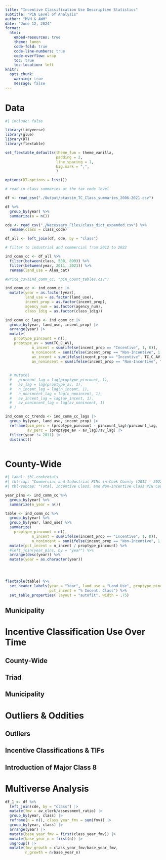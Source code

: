 ```yaml
---
title: "Incentive Classification Use Descriptive Statistics"
subtitle: "PIN Level of Analysis"
author: "MVH & AWM"
date: "June 12, 2024"
format: 
  html:
    embed-resources: true
    theme: lumen
    code-fold: true
    code-line-numbers: true
    code-overflow: wrap
    toc: true
    toc-location: left
knitr: 
  opts_chunk:
    warning: true
    message: false
---
```


# Data

```r
#| include: false

library(tidyverse)
library(glue)
library(DT)
library(flextable)

set_flextable_defaults(theme_fun = theme_vanilla, 
                       padding = 2,
                       line_spacing = 1,
                       big.mark = ",",
                       )

options(DT.options = list())

# read in class summaries at the tax code level

df <- read_csv("./Output/ptaxsim_TC_Class_summaries_2006-2021.csv")

df %>%
  group_by(year) %>%
  summarize(n = n())

cde <- read_csv("./Necessary_Files/class_dict_expanded.csv") %>%
  rename(class = class_code)

df_all <- left_join(df, cde, by = "class")

# filter to industrial and commercial from 2012 to 2022

ind_comm_cc <- df_all %>%
  filter(between(class, 500, 899)) %>%
  filter(between(year, 2011, 2021)) %>%
  rename(land_use = Alea_cat)

#write_csv(ind_comm_cc, "pin_count_tables.csv")

```

```r

ind_comm_cc <- ind_comm_cc |>
  mutate(year = as.factor(year),
         land_use = as.factor(land_use),
         incent_prop = as.factor(incent_prop),
         agency_num = as.factor(agency_num),
         class_1dig = as.factor(class_1dig))

ind_comm_cc_lags <- ind_comm_cc |>
  group_by(year, land_use, incent_prop) |>
  arrange(year) |>
  mutate(
    proptype_pincount = n(),
    proptype_av = sum(TC_C_AV),
            n_incent = sum(ifelse(incent_prop == "Incentive", 1, 0)),
            n_nonincent = sum(ifelse(incent_prop == "Non-Incentive", 1, 0)),
            av_incent = sum(ifelse(incent_prop == "Incentive", TC_C_AV, 0)),
            av_nonincent = sum(ifelse(incent_prop == "Non-Incentive", TC_C_AV, 0))) |>
  
  
  # mutate(
  #   pincount_lag = lag(proptype_pincount, 1),
  #   av_lag = lag(proptype_av, 1),
  #   n_incent_lag = lag(n_incent, 1),
  #   n_nonincent_lag = lag(n_nonincent, 1),
  #   av_incent_lag = lag(av_incent, 1),
  #   av_nonincent_lag = lag(av_nonincent, 1)
  # )

ind_comm_cc_trends <- ind_comm_cc_lags |>
  group_by(year, land_use, incent_prop) |>
  reframe(pin_perc = (proptype_pincount - pincount_lag)/pincount_lag,
          av_perc = (proptype_av - av_lag)/av_lag) |>
  filter(year != 2011) |>
  distinct()
  

```

# County-Wide

```r
#| label: tbl-cooktotals
#| tbl-cap: "Commercial and Industrial PINs in Cook County (2012 - 2022)"
#| tbl-subcap: "Total, Incentive Class, and Non-Incentive Class PIN Counts"

year_pins <- ind_comm_cc %>%
  group_by(year) %>%
  summarize(n_year = n())

table <- ind_comm_cc %>%
  group_by(year) %>%
  group_by(year, land_use) %>%
  summarize(
    proptype_pincount = n(),
            n_incent = sum(ifelse(incent_prop == "Incentive", 1, 0)),
            n_nonincent = sum(ifelse(incent_prop == "Non-Incentive", 1, 0))) %>%
  mutate(pct_incent = n_incent / proptype_pincount) %>%
  #left_join(year_pins, by = "year") %>%
  arrange(desc(year)) %>%
  mutate(year = as.character(year))




flextable(table) %>% 
  set_header_labels(year = "Year", land_use = "Land Use", proptype_pincount = 'Total', n_incent = "Incent. Class", n_nonincent = "No Incent. Class",
                    pct_incent = "% Incent. Class") %>%
  set_table_properties( layout = "autofit", width = .75)

```

## Municipality

# Incentive Classification Use Over Time

## County-Wide

## Triad

## Municipality

# Outliers & Oddities

## Outliers

## Incentive Classifications & TIFs

## Introduction of Major Class 8

# Multiverse Analysis

```r

df_1 <- df %>%
  left_join(cde, by = "class") |>
  mutate(fmv = av_clerk/assessment_ratio) |>
  group_by(year, class) |>
  reframe(n = n(), class_year_fmv = sum(fmv)) |>
  group_by(year, class) |>
  arrange(year) |>
  mutate(base_year_fmv = first(class_year_fmv)) |>
  mutate(base_year_n = first(n)) |>
  ungroup() |>
  mutate(fmv_growth = class_year_fmv/base_year_fmv,
         n_growth = n/base_year_n)

```
